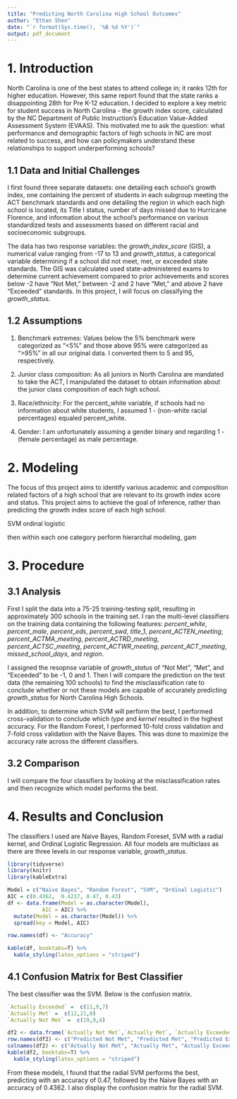 ```yaml
---
title: "Predicting North Carolina High School Outcomes"
author: "Ethan Shen"
date: "`r format(Sys.time(), '%B %d %Y')`"
output: pdf_document
---
```


# 1. Introduction

North Carolina is one of the best states to attend college in; it ranks 12th for higher education. However, this same report found that the state ranks a disappointing 28th for Pre K-12 education. I decided to explore a key metric for student success in North Carolina - the growth index score, calculated by the NC Department of Public Instruction's Education Value-Added Assessment System (EVAAS). This motivated me to ask the question: what performance and demographic factors of high schools in NC are most related to success, and how can policymakers understand these relationships to support underperforming schools? 

## 1.1 Data and Initial Challenges 

I first found three separate datasets: one detailing each school's growth index, one containing the percent of students in each subgroup meeting the ACT benchmark standards and one detailing the region in which each high school is located, its Title I status, number of days missed due to Hurricane Florence, and information about the school’s performance on various standardized tests and assessments based on different racial and socioeconomic subgroups. 

The data has two response variables: the $growth\_index\_score$ (GIS), a numerical value ranging from -17 to 13 and $growth\_status$, a categorical variable determining if a school did not meet, met, or exceeded state standards. The GIS was calculated used state-administered exams to determine current achievement compared to prior achievements and scores below -2 have “Not Met,” between -2 and 2 have “Met,” and above 2 have “Exceeded” standards. In this project, I will focus on classifying the $growth\_status$.

## 1.2 Assumptions 

1. Benchmark extremes: Values below the 5% benchmark were categorized as “<5%” and those above 95% were categorized as “>95%” in all our original data. I converted them to 5 and 95, respectively. 

2. Junior class composition: As all juniors in North Carolina are mandated to take the ACT, I manipulated the dataset to obtain information about the junior class composition of each high school. 

3. Race/ethnicity: For the percent_white variable, if schools had no information about white students, I assumed 1 - (non-white racial percentages) equaled percent_white.

4. Gender: I am unfortunately assuming a gender binary and regarding 1 - (female percentage) as male percentage. 

# 2. Modeling 

The focus of this project aims to identify various academic and composition related factors of a high school that are relevant to its growth index score and status. 
This project aims to achieve the goal of inference, rather than predicting the growth index score of each high school. 

SVM
ordinal logistic

then within each one category perform hierarchal modeling, gam 

# 3. Procedure 

## 3.1 Analysis 

First I split the data into a 75-25 training-testing split, resulting in approximately 300 schools in the training set. I ran the multi-level classifiers on the training data containing the following features: $percent\_white$, $percent\_male$, $percent\_eds$, $percent\_swd$, $title\_1$, $percent\_ACTEN\_meeting$, $percent\_ACTMA\_meeting$, $percent\_ACTRD\_meeting$, $percent\_ACTSC\_meeting$, 
$percent\_ACTWR\_meeting$, $percent\_ACT\_meeting$, $missed\_school\_days$, and $region$.

I assigned the resopnse variable of $growth\_status$ of "Not Met", "Met", and "Exceeded" to be -1, 0 and 1. Then I will compare the prediction on the test data (the remaining 100 schools) to find the misclassification rate to conclude whether or not these models are capable of accurately predicting $growth\_status$ for North Carolina High Schools. 

In addition, to determine which SVM will perform the best, I performed cross-validation to conclude which $type$ and $kernel$ resulted in the highest accuracy. For the Random Forest, I performed 10-fold cross validation and 7-fold cross validation with the Naive Bayes. This was done to maximize the accuracy rate across the different classifiers. 

## 3.2 Comparison 

I will compare the four classifiers by looking at the misclassification rates and then recognize which model performs the best. 

# 4. Results and Conclusion 

The classifiers I used are Naive Bayes, Random Foreset, SVM with a radial kernel, and Ordinal Logistic Regression. All four models are multiclass as there are three levels in our response variable, $growth\_status$.

```r
library(tidyverse)
library(knitr)
library(kableExtra)

Model = c("Naive Bayes", "Random Forest", "SVM", "Ordinal Logistic")
AIC = c(0.4362,  0.4217, 0.47, 0.43)
df <- data.frame(Model = as.character(Model),
           AIC = AIC) %>%
  mutate(Model = as.character(Model)) %>%
  spread(key = Model, AIC)

row.names(df) <- "Accuracy"

kable(df, booktabs=T) %>%
  kable_styling(latex_options = "striped")
```

## 4.1 Confusion Matrix for Best Classifier 

The best classifier was the SVM. Below is the confusion matrix.

```r
`Actually Exceeded` =  c(11,9,7)
`Actually Met` =  c(12,21,8)
`Actually Not Met` =  c(19,9,4)

df2 <- data.frame(`Actually Not Met`,`Actually Met`, `Actually Exceeded`)
row.names(df2) <- c("Predicted Not Met", "Predicted Met", "Predicted Exceeded")
colnames(df2) <- c("Actually Not Met", "Actually Met", "Actually Exceeded")
kable(df2, booktabs=T) %>%
  kable_styling(latex_options = "striped")
```

From these models, I found that the radial SVM performs the best, predicting with an accuracy of 0.47, followed by the Naive Bayes with an accuracy of 0.4362. I also display the confusion matrix for the radial SVM. 

